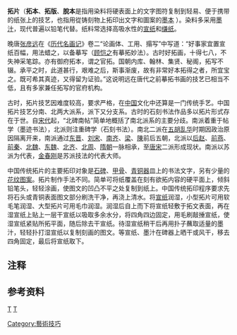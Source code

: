 {{并列图像
| align = right
| direction = vertical
| width = 200
| image1 = 大禹治水圖.png
| width1 = 200
| caption1 = 手持耒耜之大禹治水圖<br />（山东嘉祥武梁祠拓片，汉刻）
| image2 = Yhmu jb.jpg
| width2 = 200
| caption2 = [[魏碑|魏碑]]《[[元怀墓志|元怀墓志]]》局部拓片
}}

'''拓片'''{{备注|1={{標音|繁=拓片|简=拓片|拼音=tàpiàn|注音=ㄊㄚˋㄆㄧㄢˋ|同音字=踏片}}。}}（'''拓本'''、'''拓版'''、'''脫本'''{{参考|name=refa|1={{cite encyclopedia|title=榻本|encyclopedia=中華百科全書|url=http://ap6.pccu.edu.tw/Encyclopedia/data.asp?id=8139|accessdate=2013-09-01|language=zh-tw|archive-date=2021-01-16|archive-url=https://web.archive.org/web/20210116150547/http://ap6.pccu.edu.tw/Encyclopedia/data.asp?id=8139|dead-url=no}}}}是指用染料将硬表面上的文字图符复制到轻易、便于携带的纸张上的技艺，也指用從铸刻物上拓印出文字和圖案的[[墨本|墨本]]{{参考|name=refb|1={{cite web|title=榻本解释和意思|url=http://xh.5156edu.com/html5/109088.html|work=在线成新华字典|accessdate=2013-09-01|language=zh-cn|archive-date=2021-03-05|archive-url=https://web.archive.org/web/20210305093654/http://xh.5156edu.com/html5/109088.html|dead-url=no}}}} ）。染料多采用[[墨|墨汁]]，现代普遍以铅笔代替。纸料常选择高吸水性的[[宣纸|宣纸]]和[[缣纸|缣纸]]。

晚唐[[张彦远|张彦远]]在《[[历代名画记|历代名画记]]》卷二“论画体、工用、搨写”中写道：“好事家宜置宣纸百幅，用法蜡之，以备摹写（[[顾恺之|顾恺之]]有摹拓妙法）。古时好拓画，十得七八，不失神采笔踪。亦有御府拓本，谓之官拓。国朝内库、翰林、集贤、秘阁，拓写不辍。承平之时，此道甚行，艰难之后，斯事渐废，故有非常好本拓得之者，所宜宝之。既可希其真迹，又得留为证验。”这说明远在唐代之前摹拓书画的技艺已相当不低，且有多家兼任拓写的官府机构。

古时，拓片技艺因难度较高，要求严格，在[[中国|中国]]文化中还算是一门传统手艺。中国拓片技艺分南、北两大派系，派下又分支系。古时的石刻书法作品多以拓片形式存在于世。自[[宋朝|宋代]]起，“北碑南帖”简单地概括了南北派系的主要分歧。南派着重于帖学（墨迹书法），北派则注重碑学（石刻书法）。南北二派在[[五胡乱华|五胡乱华]]时期因政治原因隔离开来，南派通过[[东晋|东晋]]、[[刘宋|刘宋]]、[[南齐|南齐]]、[[梁_(南朝)|梁]]、[[陳_(南朝)|陳]]前后五朝，北派以[[后赵|后赵]]、[[前燕|前燕]]、[[前秦|前秦]]、[[北魏|北魏]]、[[东魏|东魏]]、[[北齐|北齐]]、[[北周|北周]]、[[隋朝|隋朝]]一脉相承，至[[唐朝|唐]][[宋朝|宋]]二派形成现状{{参考|name=refc|1={{Cite web|url=http://www.wenhuacn.com/shufa/article.asp?classid=43&articleid=1295|title=书法的学习一：碑与帖|publisher=拙风文化网引自自默文化网|author=崔自默|accessdate=2011-07-11|language=zh-cn|archive-date=2020-02-04|archive-url=https://web.archive.org/web/20200204114054/http://www.wenhuacn.com/shufa/article.asp?classid=43&articleid=1295|dead-url=no}}}}。南派以苏派为代表，[[金春刚|金春刚]]是苏派技法的代表大师。

中国传统拓片的主要拓印对象是[[石碑|石碑]]、[[甲骨|甲骨]]、[[青铜器|青铜器]]皿上的书法文字，另有少量的[[花纹|花纹]][[图案|图案]]。拓片制作手法不同。简单可将纸覆盖在刻有欲拓内容的硬平面上，倾斜铅笔头，轻轻涂画，使图文的凹凸不平之处复制到纸上。中国传统拓印程序要求先将石头或青铜表面图文部分刷洗干净，再浇上清水。将[[宣纸|宣纸]]润湿，小型拓片可用软毛笔润湿、大型拓片可用毛巾润湿。润湿后自上而下将宣纸轻敷于拓文表面，再在湿宣纸上贴上一层干宣纸以吸取多余水分，将四角四边固定，用毛刷敲捶宣纸，使湿宣纸紧贴所拓平面，随后除去干宣纸。待湿宣纸稍干后再用扑子蘸取适量的墨汁，轻轻扑打湿宣纸以复制刻画的图文。等宣纸、墨汁在碑器上晒干或风干，移去四角固定，最后将宣纸取下。{{参考|name=dpm|1={{cite web|url=http://www.dpm.org.cn/shtml/400/@/119540.html|title=击扫黑白，传拓万千|publisher=故宫博物院|date=2014-08-04|accessdate=2016-02-17|language=zh-cn|deadurl=yes|archiveurl=https://web.archive.org/web/20170115022036/http://www.dpm.org.cn/shtml/400/@/119540.html|archivedate=2017年1月15日|df=}}}}


== 注释 ==
<div class="references-small">
{{NoteFoot}}
</div>

== 参考资料 ==
<div class="references-small">
{{RefFoot}}
</div>

[[分类:版畫|T]]
[[分类:書法|T]]
{{Authority control}}
[[Category:藝術技巧|Category:藝術技巧]]